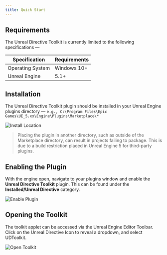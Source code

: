 ```yaml
---
title: Quick Start
---
```


## Requirements

The Unreal Directive Toolkit is currently limited to the following specifications —

| Specification    | Requirements |
| ---------------- | ------------ |
| Operating System | Windows 10+  |
| Unreal Engine    | 5.1+         |

## Installation

The Unreal Directive Toolkit plugin should be installed in your Unreal Engine plugins directory —
`e.g., C:\Program Files\Epic Games\UE_5.xx\Engine\Plugins\Marketplace\*`

![Install Location](/images/quick-start/install-location.png)

> Placing the plugin in another directory, such as outside of the Marketplace directory, can result in projects failing to package. This is due to a build restriction placed in Unreal Engine 5 for third-party plugins.

## Enabling the Plugin

With the engine open, navigate to your plugins window and enable the **Unreal Directive Toolkit** plugin. This can be found under the **Installed/Unreal Directive** category.

![Enable Plugin](/images/quick-start/enable-plugin.png)

## Opening the Toolkit

The toolkit applet can be accessed via the Unreal Engine Editor Toolbar. Click on the Unreal Directive Icon to reveal a dropdown, and select UDToolkit.

![Open Toolkit](/images/toolkit/open-toolkit.png)

